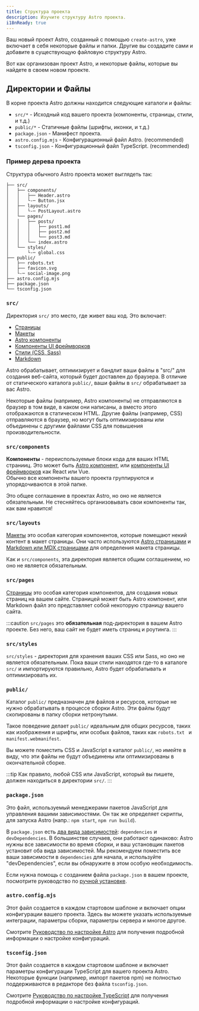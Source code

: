 ```yaml
---
title: Структура проекта
description: Изучите структуру Astro проекта.
i18nReady: true
---
```


Ваш новый проект Astro, созданный с помощью `create-astro`, уже включает в себя некоторые файлы и папки.
Другие вы создадите сами и добавите в существующую файловую структуру Astro.

Вот как организован проект Astro, и некоторые файлы, которые вы найдете в своем новом проекте.

## Директории и Файлы

В корне проекта Astro должны находится следующие каталоги и файлы:

- `src/*` - Исходный код вашего проекта (компоненты, страницы, стили, и т.д.)
- `public/*` - Статичные файлы (шрифты, иконки, и т.д.)
- `package.json` - Манифест проекта.
- `astro.config.mjs` - Конфигурационный файл Astro. (recommended)
- `tsconfig.json` - Конфигурационный файл TypeScript. (recommended)

### Пример дерева проекта

Структура обычного Astro проекта может выглядеть так:

```
├── src/
│   ├── components/
│   │   ├── Header.astro
│   │   └-─ Button.jsx
│   ├── layouts/
│   │   └-─ PostLayout.astro
│   └── pages/
│   │   ├── posts/
│   │   │   ├── post1.md
│   │   │   ├── post2.md
│   │   │   └── post3.md
│   │   └── index.astro
│   └── styles/
│       └-─ global.css
├── public/
│   ├── robots.txt
│   ├── favicon.svg
│   └-─ social-image.png
├── astro.config.mjs
├── package.json
└── tsconfig.json

```

### `src/`

Директория `src/` это место, где живет ваш код. Это включает:

- [Страницы](/ru/basics/astro-pages/)
- [Макеты](/ru/basics/layouts/)
- [Astro компоненты](/ru/basics/astro-components/)
- [Компоненты UI фреймворков](/ru/basics/framework-components/)
- [Стили (CSS, Sass)](/ru/guides/styling/)
- [Markdown](/ru/guides/markdown-content/)

Astro обрабатывает, оптимизирует и бандлит ваши файлы в "src/" для создания веб-сайта, который будет доставлен до браузера.
В отличие от статического каталога `public/`, ваши файлы в `src/` обрабатывает за вас Astro.

Некоторые файлы (например, Astro компоненты) не отправляются в браузер в том виде, в каком они написаны, а вместо этого отображаются в статическом HTML.
Другие файлы (например, CSS) отправляются в браузер, но могут быть оптимизированы или объединены с другими файлами CSS для повышения производительности.

### `src/components`

**Компоненты** - переиспользуемые блоки кода для ваших HTML странииц. 
Это может быть [Astro компонент](/ru/basics/astro-components/),
или [компоненты UI фреймворков](/ru/basics/framework-components/) как React или Vue.  
Обычно все компоненты вашего проекта группируются и упорядочиваются в этой папке.

Это общее соглашение в проектах Astro, но оно не является обязательным. Не стесняйтесь организовывать свои компоненты так, как вам нравится!

### `src/layouts`

[Макеты](/ru/basics/layouts/) это особая категория компонентов, которые помещают некий контент в макет страницы.
Они часто используются [Astro страницами](/ru/basics/astro-pages/) и
[Markdown или MDX страницами](/ru/guides/markdown-content/) для определения макета страницы.

Как и `src/components`, эта директория является общим соглашением, но оно не является обязательным.

### `src/pages`

[Страницы](/ru/basics/astro-pages/) это особая категория компонентов, для создания новых страниц на вашем сайте.
Страницей может быть Astro компонент, или Markdown файл это представляет собой некоторую страницу вашего сайта.

:::caution
`src/pages` это **обязательная** под-директория в вашем Astro проекте. Без него, ваш сайт не будет иметь страниц и роутинга.
:::

### `src/styles`

`src/styles` - директория для хранения ваших CSS или Sass, но оно не является обязательным.
Пока ваши стили находятся где-то в каталоге `src/` и импортируются правильно, Astro будет обрабатывать и оптимизировать их.

### `public/`

Каталог `public/` предназначен для файлов и ресурсов, которые не нужно обрабатывать в процессе сборки Astro.
Эти файлы будут скопированы в папку сборки нетронутыми.

Такое поведение делает `public/` идеальным для общих ресурсов, таких как изображения и шрифты, или особых файлов,
таких как `robots.txt ` и `manifest.webmanifest`.

Вы можете поместить CSS и JavaScript в каталог `public/`, но имейте в виду, что эти файлы не будут объединены 
или оптимизированы в окончательной сборке.

:::tip
Как правило, любой CSS или JavaScript, который вы пишете, должен находиться в директории `src/`.
:::

### `package.json`

Это файл, используемый менеджерами пакетов JavaScript для управления вашими зависимостями.
Он так же определяет скрипты, для запуска Astro (напр.: `npm start`, `npm run build`).

В `package.json` есть [два вида зависимостей](https://docs.npmjs.com/specifying-dependencies-and-devdependencies-in-a-package-json-file):
`dependencies` и `devDependencies`.
В большинстве случаев, они работают одинаково: Astro нужны все зависимости во время сборки, и ваш установщик пакетов установит оба вида зависимостей.
Мы рекомендуем поместить все ваши зависимости в `dependencies` для начала, и используйте "devDependencies", если вы обнаружите в этом особую необходимость.

Если нужна помощь с созданием файла `package.json` в вашем проекте, посмотрите руководство по [ручной установке](/ru/install/manual/).

### `astro.config.mjs`

Этот файл создается в каждом стартовом шаблоне и включает опции конфигурации вашего проекта.
Здесь вы можете указать используемые интеграции, параметры сборки, параметры сервера и многое другое.

Смотрите [Руководство по настройке Astro](/ru/guides/configuring-astro/) для получения подробной информации о настройке конфигураций.

### `tsconfig.json`

Этот файл создается в каждом стартовом шаблоне и включает параметры конфигурации TypeScript для вашего проекта Astro.
Некоторые функции (например, импорт пакетов npm) не полностью поддерживаются в редакторе без файла `tsconfig.json`.

Смотрите [Руководство по настройке TypeScript](/ru/guides/typescript/) для получения подробной информации о настройке конфигураций.
